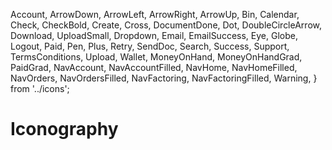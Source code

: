   Account,
  ArrowDown,
  ArrowLeft,
  ArrowRight,
  ArrowUp,
  Bin,
  Calendar,
  Check,
  CheckBold,
  Create,
  Cross,
  DocumentDone,
  Dot,
  DoubleCircleArrow,
  Download,
  UploadSmall,
  Dropdown,
  Email,
  EmailSuccess,
  Eye,
  Globe,
  Logout,
  Paid,
  Pen,
  Plus,
  Retry,
  SendDoc,
  Search,
  Success,
  Support,
  TermsConditions,
  Upload,
  Wallet,
  MoneyOnHand,
  MoneyOnHandGrad,
  PaidGrad,
  NavAccount,
  NavAccountFilled,
  NavHome,
  NavHomeFilled,
  NavOrders,
  NavOrdersFilled,
  NavFactoring,
  NavFactoringFilled,
  Warning,
} from '../icons';

<Meta title="theme/Iconography" />

# Iconography

<AppSetup>
  <IconGallery>
    <IconItem name="Account">
      <Account />
    </IconItem>
    <IconItem name="ArrowDown">
      <ArrowDown />
    </IconItem>
    <IconItem name="ArrowLeft">
      <ArrowLeft />
    </IconItem>
    <IconItem name="ArrowRight">
      <ArrowRight />
    </IconItem>
    <IconItem name="ArrowUp">
      <ArrowUp />
    </IconItem>
    <IconItem name="Bin">
      <Bin />
    </IconItem>
    <IconItem name="Calendar">
      <Calendar />
    </IconItem>
    <IconItem name="Check">
      <Check />
    </IconItem>
    <IconItem name="CheckBold">
      <CheckBold />
    </IconItem>
    <IconItem name="Create">
      <Create />
    </IconItem>
    <IconItem name="Cross">
      <Cross />
    </IconItem>
    <IconItem name="DocumentDone">
      <DocumentDone />
    </IconItem>
    <IconItem name="Dot">
      <Dot />
    </IconItem>
    <IconItem name="DoubleCircleArrow">
      <DoubleCircleArrow />
    </IconItem>
    <IconItem name="Download">
      <Download />
    </IconItem>
    <IconItem name="Upload Small">
      <UploadSmall />
    </IconItem>
    <IconItem name="Dropdown">
      <Dropdown />
    </IconItem>
    <IconItem name="Email">
      <Email />
    </IconItem>
    <IconItem name="EmailSuccess">
      <EmailSuccess />
    </IconItem>
    <IconItem name="Eye">
      <Eye />
    </IconItem>
    <IconItem name="Globe">
      <Globe />
    </IconItem>
    <IconItem name="Logout">
      <Logout />
    </IconItem>
    <IconItem name="NavAccount">
      <NavAccount />
    </IconItem>
    <IconItem name="MoneyOnHand">
      <MoneyOnHand />
    </IconItem>
    <IconItem name="MoneyOnHandGrad">
      <MoneyOnHandGrad />
    </IconItem>
    <IconItem name="PaidGrad">
      <PaidGrad />
    </IconItem>
    <IconItem name="NavAccountFilled">
      <NavAccountFilled />
    </IconItem>
    <IconItem name="NavHome">
      <NavHome />
    </IconItem>
    <IconItem name="NavHomeFilled">
      <NavHomeFilled />
    </IconItem>
    <IconItem name="NavOrders">
      <NavOrders />
    </IconItem>
    <IconItem name="NavOrdersFilled">
      <NavOrdersFilled />
    </IconItem>
    <IconItem name="NavFactoring">
      <NavFactoring />
    </IconItem>
    <IconItem name="NavFactoringFilled">
      <NavFactoringFilled />
    </IconItem>
    <IconItem name="Paid">
      <Paid />
    </IconItem>
    <IconItem name="Pen">
      <Pen />
    </IconItem>
    <IconItem name="Plus">
      <Plus />
    </IconItem>
    <IconItem name="Retry">
      <Retry />
    </IconItem>
    <IconItem name="Search">
      <Search />
    </IconItem>
    <IconItem name="SendDoc">
      <SendDoc />
    </IconItem>
    <IconItem name="Success">
      <Success />
    </IconItem>
    <IconItem name="Support">
      <Support />
    </IconItem>
    <IconItem name="TermsConditions">
      <TermsConditions />
    </IconItem>
    <IconItem name="Upload">
      <Upload />
    </IconItem>
    <IconItem name="Wallet">
      <Wallet />
    </IconItem>
    <IconItem name="Warning">
      <Warning />
    </IconItem>
  </IconGallery>
</AppSetup>
